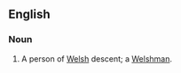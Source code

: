 ==English==

===Noun===
{{en-noun}}
# {{context|US|lang=en}} A person of [[Welsh]] descent; a [[Welshman]].